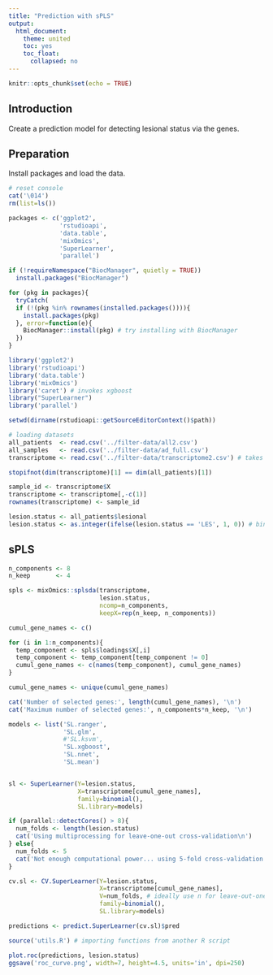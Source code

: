 ```yaml
---
title: "Prediction with sPLS"
output:
  html_document:
    theme: united
    toc: yes
    toc_float:
      collapsed: no
---
```


```r
knitr::opts_chunk$set(echo = TRUE)
```


## Introduction

Create a prediction model for detecting lesional status via the genes.


## Preparation

Install packages and load the data. 

```r
# reset console
cat('\014')
rm(list=ls())

packages <- c('ggplot2',
              'rstudioapi',
              'data.table',
              'mixOmics',
              'SuperLearner',
              'parallel')

if (!requireNamespace("BiocManager", quietly = TRUE))
  install.packages("BiocManager")

for (pkg in packages){
  tryCatch(
  if (!(pkg %in% rownames(installed.packages()))){
    install.packages(pkg)
  }, error=function(e){
    BiocManager::install(pkg) # try installing with BiocManager
  })
}

library('ggplot2')
library('rstudioapi')
library('data.table')
library('mixOmics')
library('caret') # invokes xgboost
library("SuperLearner")
library('parallel')

setwd(dirname(rstudioapi::getSourceEditorContext()$path))

# loading datasets
all_patients  <- read.csv('../filter-data/all2.csv')
all_samples   <- read.csv('../filter-data/ad_full.csv')
transcriptome <- read.csv('../filter-data/transcriptome2.csv') # takes a while to load

stopifnot(dim(transcriptome)[1] == dim(all_patients)[1])

sample_id <- transcriptome$X
transcriptome <- transcriptome[,-c(1)]
rownames(transcriptome) <- sample_id

lesion.status <- all_patients$lesional
lesion.status <- as.integer(ifelse(lesion.status == 'LES', 1, 0)) # binary encoding

```


## sPLS

```r

n_components <- 8
n_keep       <- 4

spls <- mixOmics::splsda(transcriptome, 
                         lesion.status, 
                         ncomp=n_components,
                         keepX=rep(n_keep, n_components))

cumul_gene_names <- c()

for (i in 1:n_components){
  temp_component <- spls$loadings$X[,i]
  temp_component <- temp_component[temp_component != 0]
  cumul_gene_names <- c(names(temp_component), cumul_gene_names)
}

cumul_gene_names <- unique(cumul_gene_names)

cat('Number of selected genes:', length(cumul_gene_names), '\n')
cat('Maximum number of selected genes:', n_components*n_keep, '\n')

models <- list('SL.ranger', 
               'SL.glm', 
               #'SL.ksvm',
               'SL.xgboost',
               'SL.nnet',
               'SL.mean')


sl <- SuperLearner(Y=lesion.status,
                   X=transcriptome[cumul_gene_names],
                   family=binomial(),
                   SL.library=models)

if (parallel::detectCores() > 8){
  num_folds <- length(lesion.status)
  cat('Using multiprocessing for leave-one-out cross-validation\n')
} else{
  num_folds <- 5
  cat('Not enough computational power... using 5-fold cross-validation')
}

cv.sl <- CV.SuperLearner(Y=lesion.status,
                         X=transcriptome[cumul_gene_names],
                         V=num_folds, # ideally use n for leave-out-one cross-validation
                         family=binomial(),
                         SL.library=models)

predictions <- predict.SuperLearner(cv.sl)$pred

source('utils.R') # importing functions from another R script

plot.roc(predictions, lesion.status)
ggsave('roc_curve.png', width=7, height=4.5, units='in', dpi=250)
```

